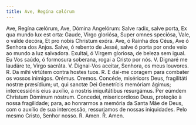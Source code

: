 ```yaml
---
title: Ave, Regína cælórum
---
```


<div class="grid grid-cols-2 gap-5">
  <span class="text-justify">
    Ave, Regína cælórum, Ave, Dómina Angelórum: Salve radix, salve porta, Ex qua
    mundo lux est orta: Gaude, Virgo gloriósa, Super omnes speciósa, Vale, o
    valde decóra, Et pro nobis Christum exóra.
  </span>
  <span class="text-justify">
    Ave, ó Rainha dos Céus, Ave ó Senhora dos Anjos. Salve, ó rebento de Jessé,
    salve ó porta por onde veio ao mundo a luz salvadora. Exultai, ó Virgem
    gloriosa, de beleza sem igual. Eu Vos saúdo, ó formosura soberana, rogai a
    Cristo por nós.
  </span>
  <span class="text-justify">V. Dignaré me laudáre te, Virgo sacráta.</span>
  <span class="text-justify">
    V. Dignai-Vos aceitar, Senhora, os meus louvores.
  </span>
  <span class="text-justify">
    <span class="text-danger">R.</span> Da mihi virtútem contra hostes tuos.
  </span>
  <span class="text-justify">
    <span class="text-danger">R.</span> E dai-me coragem para combater os vossos
    inimigos.
  </span>
  <span class="text-danger text-center"> Orémus. </span>
  <span class="text-danger text-center"> Oremos. </span>
  <span class="text-justify">
    Concéde, miséricors Deus, fragilitáti nostræ præsídium; ut, qui sanctæ Dei
    Genetrícis memóriam ágimus; intercessiónis eíus auxílio, a nostris
    iniquitátibus resurgámus. Per eúmdem Christum Dóminum nóstrum.
  </span>
  <span class="text-justify">
    Concedei, misericordioso Deus, proteção à nossa fragilidade; para, ao
    honrarmos a memória da Santa Mãe de Deus, com o auxílio de sua intercessão,
    ressurjamos de nossas iniquidades. Pelo mesmo Cristo, Senhor nosso.
  </span>
  <span class="text-justify">
    <span class="text-danger">R.</span> Amen.
  </span>
  <span class="text-justify">
    <span class="text-danger">R.</span> Amen.
  </span>
</div>
